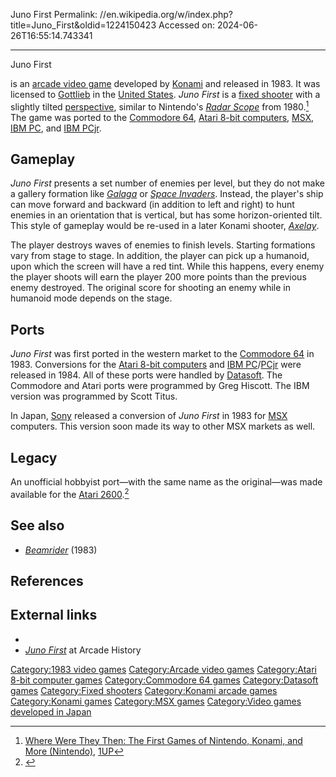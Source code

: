 Juno First
Permalink: //en.wikipedia.org/w/index.php?title=Juno_First&oldid=1224150423
Accessed on: 2024-06-26T16:55:14.743341



------
Juno First
{{Short description|1983 video game}}
{{more citations needed|date=January 2011}}
{{Infobox video game
|title= Juno First
|image= JunoFirst.png
|caption= Arcade flyer
|developer= [[Konami]]
|publisher= {{vgrelease|JP|[[Konami]]}}{{vgrelease|JP|[[Sony]] (MSX)}} {{vgrelease|EU|[[Sony]] (MSX)}} {{vgrelease|NA|[[Gottlieb]] (arcade)}} {{vgrelease|NA|[[Datasoft]] (home computers)}}
|designer= 
|series= 
|engine= 
|released= '''Arcade'''{{vgrelease|WW|1983}}'''MSX'''{{vgrelease|EU|1983}}{{vgrelease|JP|1983}}'''Commodore 64'''{{vgrelease|NA|1983}}'''Atari 8-bit, IBM PC, PCjr'''{{vgrelease|NA|1984}}
|genre= [[Fixed shooter]]
|modes= 1-2 players alternating turns
|platforms= [[Arcade video game|Arcade]], [[Commodore 64]], [[Atari 8-bit]], [[MSX]], [[IBM PC]], [[IBM PCjr]]
|arcade system= 
|width= 
}}

{{nihongo|'''''Juno First'''''|ジュノファースト}} is an [[arcade video game]] developed by [[Konami]] and released in 1983. It was licensed to [[Gottlieb]] in the [[United States]]. ''Juno First'' is a [[fixed shooter]] with a slightly tilted [[2.5D|perspective]], similar to Nintendo's ''[[Radar Scope]]'' from 1980.<ref>[https://archive.today/20120715205325/http://www.1up.com/do/feature?pager.offset=1&cId=3181467 Where Were They Then: The First Games of Nintendo, Konami, and More (Nintendo)], [[1UP.com|1UP]]</ref> The game was ported to the [[Commodore 64]], [[Atari 8-bit computers]], [[MSX]], [[IBM PC]],  and [[IBM PCjr]].

==Gameplay==
{{confusing section|date=May 2015}}

''Juno First'' presents a set number of enemies per level, but they do not make a gallery formation like ''[[Galaga]]'' or ''[[Space Invaders]]''. Instead, the player's ship can move forward and backward (in addition to left and right) to hunt enemies in an orientation that is vertical, but has some horizon-oriented tilt. This style of gameplay would be re-used in a later Konami shooter, ''[[Axelay]]''.

The player destroys waves of enemies to finish levels. Starting formations vary from stage to stage. In addition, the player can pick up a humanoid, upon which the screen will have a red tint. While this happens, every enemy the player shoots will earn the player 200 more points than the previous enemy destroyed. The original score for shooting an enemy while in humanoid mode depends on the stage.

==Ports==
''Juno First'' was first ported in the western market to the [[Commodore 64]] in 1983. Conversions for the [[Atari 8-bit computers]] and [[IBM PC]]/[[IBM PCjr|PCjr]] were released in 1984. All of these ports were handled by [[Datasoft]]. The Commodore and Atari ports were programmed by Greg Hiscott. The IBM version was programmed by Scott Titus.

In Japan, [[Sony]] released a conversion of ''Juno First'' in 1983 for [[MSX]] computers. This version soon made its way to other MSX markets as well.

==Legacy==
An unofficial hobbyist port—with the same name as the original—was made available for the [[Atari 2600]].<ref>{{cite web |title=Juno First - Final Version |url=https://atariage.com/forums/topic/125269-juno-first-final-version-atari-2600/ |website=AtariAge Forums|date=6 May 2008 }}</ref>

==See also==
*''[[Beamrider]]'' (1983)

==References==
{{reflist}}

==External links==
{{Commons category|Juno First}}
* {{KLOV game|id=8261}}
* [http://www.arcade-history.com/?page=detail&id=1245 ''Juno First''] at Arcade History

[[Category:1983 video games]]
[[Category:Arcade video games]]
[[Category:Atari 8-bit computer games]]
[[Category:Commodore 64 games]]
[[Category:Datasoft games]]
[[Category:Fixed shooters]]
[[Category:Konami arcade games]]
[[Category:Konami games]]
[[Category:MSX games]]
[[Category:Video games developed in Japan]]


{{arcade-stub}}
{{konami-stub}}
{{fixed-shooter-videogame-stub}}